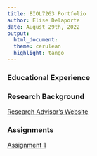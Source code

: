 ```yaml
---
title: BIOL7263 Portfolio
author: Elise Delaporte
date: August 29th, 2022
output: 
  html_document:
  theme: cerulean
  highlight: tango
---
```


### Educational Experience



### Research Background

[Research Advisor's Website](https://scholar.google.com/citations?user=BwpdOWQAAAAJ&hl=en)


### Assignments

[Assignment 1](Assignments/Assignment1.html)
